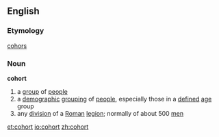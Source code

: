 ==English==
===Etymology===
{{L.}} [[cohors]]
===Noun===
'''cohort'''
# a [[group]] of [[people]]
# a [[demographic]] [[grouping]] of [[people]], especially those in a [[defined]] [[age]] group
# any [[division]] of a [[Roman]] [[legion]]; normally of about 500 [[men]]

[[et:cohort]]
[[io:cohort]]
[[zh:cohort]]